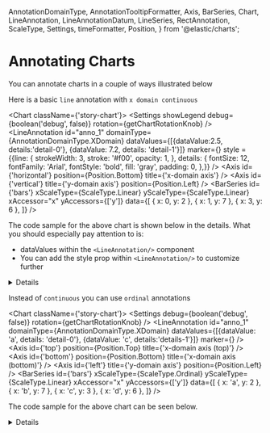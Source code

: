   AnnotationDomainType,
  AnnotationTooltipFormatter,
  Axis,
  BarSeries,
  Chart,
  LineAnnotation,
  LineAnnotationDatum,
  LineSeries,
  RectAnnotation,
  ScaleType,
  Settings,
  timeFormatter,
  Position,
} from '@elastic/charts';

<Meta title="Types of charts/Bar Charts/Annotating Bar Charts" />

# Annotating Charts

You can annotate charts in a couple of ways illustrated below

Here is a basic `line` annotation with `x domain continuous`

<Chart className={'story-chart'}>
    <Settings showLegend debug={boolean('debug', false)} rotation={getChartRotationKnob} />
    <LineAnnotation
      id="anno_1"
      domainType={AnnotationDomainType.XDomain}
      dataValues={[{dataValue:2.5, details:'detail-0'}, {dataValue: 7.2, details: 'detail-1'}]}
      marker={<Icon type="alert" />}
      style = {{line: {
        strokeWidth: 3,
        stroke: '#f00',
        opacity: 1,
      },
      details: {
        fontSize: 12,
        fontFamily: 'Arial',
        fontStyle: 'bold',
        fill: 'gray',
        padding: 0,
      },}}
    />
    <Axis id={'horizontal'} position={Position.Bottom} title={'x-domain axis'} />
    <Axis id={'vertical'} title={'y-domain axis'} position={Position.Left} />
    <BarSeries
    id={'bars'}
    xScaleType={ScaleType.Linear}
    yScaleType={ScaleType.Linear}
    xAccessor="x"
    yAccessors={['y']}
    data={[
        { x: 0, y: 2 },
        { x: 1, y: 7 },
        { x: 3, y: 6 },
    ]}
    />
</Chart>

The code sample for the above chart is shown below in the details. What you should especially pay attention to is:
* dataValues within the `<LineAnnotation/>` component
* You can add the style prop within `<LineAnnotation/>` to customize further

<details>

```js
<Chart className={'story-chart'}>
    <Settings showLegend debug={boolean('debug', false)} rotation={getChartRotationKnob} />
    <LineAnnotation
      id="anno_1"
      domainType={AnnotationDomainType.XDomain}
      dataValues={[{dataValue:2.5, details:'detail-0'}, {dataValue: 7.2, details: 'detail-1'}]}
      marker={<Icon type="alert" />}
      style = {{line: {
        strokeWidth: 3,
        stroke: '#f00',
        opacity: 1,
      },
      details: {
        fontSize: 12,
        fontFamily: 'Arial',
        fontStyle: 'bold',
        fill: 'gray',
        padding: 0,
      },}}
    />
    <Axis id={'horizontal'} position={Position.Bottom} title={'x-domain axis'} />
    <Axis id={'vertical'} title={'y-domain axis'} position={Position.Left} />
    <BarSeries
    id={'bars'}
    xScaleType={ScaleType.Linear}
    yScaleType={ScaleType.Linear}
    xAccessor="x"
    yAccessors={['y']}
    data={[
        { x: 0, y: 2 },
        { x: 1, y: 7 },
        { x: 3, y: 6 },
    ]}
    />
</Chart>
```
</details>

Instead of `continuous` you can use `ordinal` annotations

<Chart className={'story-chart'}>
    <Settings debug={boolean('debug', false)} rotation={getChartRotationKnob} />
    <LineAnnotation
    id="anno_1"
    domainType={AnnotationDomainType.XDomain}
    dataValues={[{dataValue: 'a', details: 'detail-0'}, {dataValue: 'c', details:'details-1'}]}
    marker={<Icon type="alert" />}
    />
    <Axis id={'top'} position={Position.Top} title={'x-domain axis (top)'} />
    <Axis id={'bottom'} position={Position.Bottom} title={'x-domain axis (bottom)'} />
    <Axis id={'left'} title={'y-domain axis'} position={Position.Left} />
    <BarSeries
    id={'bars'}
    xScaleType={ScaleType.Ordinal}
    yScaleType={ScaleType.Linear}
    xAccessor="x"
    yAccessors={['y']}
    data={[
        { x: 'a', y: 2 },
        { x: 'b', y: 7 },
        { x: 'c', y: 3 },
        { x: 'd', y: 6 },
    ]}
    />
</Chart>

The code sample for the above chart can be seen below.
<details>

```js
<Chart className={'story-chart'}>
    <Settings debug={boolean('debug', false)} rotation={getChartRotationKnob} />
    <LineAnnotation
    id="anno_1"
    domainType={AnnotationDomainType.XDomain}
    dataValues={[{dataValue: 'a', details: 'detail-0'}, {dataValue: 'c', details:'details-1'}]}
    marker={<Icon type="alert" />}
    />
    <Axis id={'top'} position={Position.Top} title={'x-domain axis (top)'} />
    <Axis id={'bottom'} position={Position.Bottom} title={'x-domain axis (bottom)'} />
    <Axis id={'left'} title={'y-domain axis'} position={Position.Left} />
    <BarSeries
    id={'bars'}
    xScaleType={ScaleType.Ordinal}
    yScaleType={ScaleType.Linear}
    xAccessor="x"
    yAccessors={['y']}
    data={[
        { x: 'a', y: 2 },
        { x: 'b', y: 7 },
        { x: 'c', y: 3 },
        { x: 'd', y: 6 },
    ]}
    />
</Chart>
```
</details>
